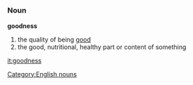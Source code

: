 =={{en}}==
===Noun===
[[Category:English nouns]]
'''goodness'''
#the quality of being [[good]]
#the good, nutritional, healthy part or content of something

[[it:goodness]]